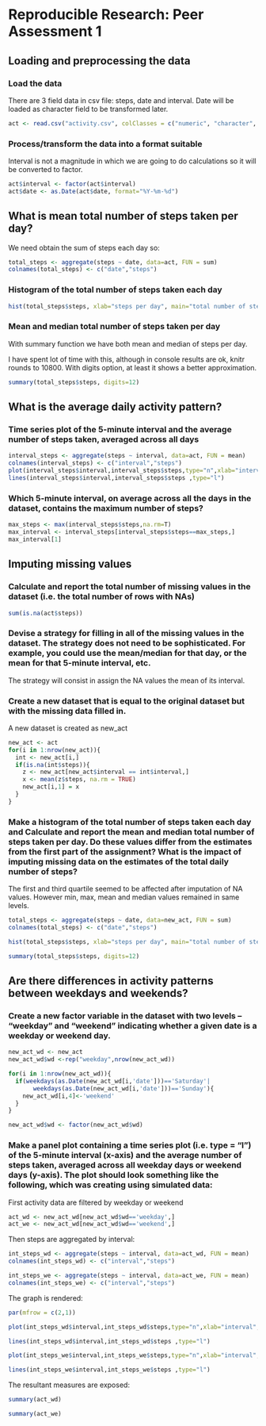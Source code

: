 # Reproducible Research: Peer Assessment 1

## Loading and preprocessing the data

### Load the data
There are 3 field data in csv file: steps, date and interval. Date will be loaded as character field to be transformed later.
```r
act <- read.csv("activity.csv", colClasses = c("numeric", "character", "numeric"))

```
### Process/transform the data into a format suitable
Interval is not a magnitude in which we are going to do calculations so it will be converted to factor.
```r
act$interval <- factor(act$interval)
act$date <- as.Date(act$date, format="%Y-%m-%d")
```

## What is mean total number of steps taken per day?
We need obtain the sum of steps each day so:
```r
total_steps <- aggregate(steps ~ date, data=act, FUN = sum)
colnames(total_steps) <- c("date","steps")
```

###  Histogram of the total number of steps taken each day
```r
hist(total_steps$steps, xlab="steps per day", main="total number of steps taken each day")
```
###   Mean and median total number of steps taken per day
With summary function we have both mean and median of steps per day. 

I have spent lot of time with this, although in console results are ok, knitr rounds to 10800. With digits option, at least it shows a better approximation.

```r
summary(total_steps$steps, digits=12)
```

## What is the average daily activity pattern?

### Time series plot of the 5-minute interval and the average number of steps taken, averaged across all days

```r
interval_steps <- aggregate(steps ~ interval, data=act, FUN = mean)
colnames(interval_steps) <- c("interval","steps")
plot(interval_steps$interval,interval_steps$steps,type="n",xlab="interval",ylab="steps average",main="steps average each 5 min interval")
lines(interval_steps$interval,interval_steps$steps ,type="l")
```


### Which 5-minute interval, on average across all the days in the dataset, contains the maximum number of steps?

```r
max_steps <- max(interval_steps$steps,na.rm=T)
max_interval <- interval_steps[interval_steps$steps==max_steps,]
max_interval[1]
```

## Imputing missing values

### Calculate and report the total number of missing values in the dataset (i.e. the total number of rows with NAs)

```r
sum(is.na(act$steps))

```

### Devise a strategy for filling in all of the missing values in the dataset. The strategy does not need to be sophisticated. For example, you could use the mean/median for that day, or the mean for that 5-minute interval, etc.

The strategy will consist in assign the NA values the mean of its interval.


### Create a new dataset that is equal to the original dataset but with the missing data filled in.

A new dataset is created as new_act

```r
new_act <- act
for(i in 1:nrow(new_act)){
  int <- new_act[i,]
  if(is.na(int$steps)){
    z <- new_act[new_act$interval == int$interval,]
    x <- mean(z$steps, na.rm = TRUE)
    new_act[i,1] = x            
  }
}

```

### Make a histogram of the total number of steps taken each day and Calculate and report the mean and median total number of steps taken per day. Do these values differ from the estimates from the first part of the assignment? What is the impact of imputing missing data on the estimates of the total daily number of steps?

The first and third quartile seemed to be affected after imputation of NA values. However min, max, mean and median values remained in same levels.

```r
total_steps <- aggregate(steps ~ date, data=new_act, FUN = sum)
colnames(total_steps) <- c("date","steps")
```
```r
hist(total_steps$steps, xlab="steps per day", main="total number of steps taken each day")
```

```r
summary(total_steps$steps, digits=12)
```

## Are there differences in activity patterns between weekdays and weekends?



### Create a new factor variable in the dataset with two levels – “weekday” and “weekend” indicating whether a given date is a weekday or weekend day.

```r

new_act_wd <- new_act
new_act_wd$wd <-rep("weekday",nrow(new_act_wd))

for(i in 1:nrow(new_act_wd)){
  if(weekdays(as.Date(new_act_wd[i,'date']))=='Saturday'|
       weekdays(as.Date(new_act_wd[i,'date']))=='Sunday'){
    new_act_wd[i,4]<-'weekend'
  }    
}

new_act_wd$wd <- factor(new_act_wd$wd)

```

### Make a panel plot containing a time series plot (i.e. type = "l") of the 5-minute interval (x-axis) and the average number of steps taken, averaged across all weekday days or weekend days (y-axis). The plot should look something like the following, which was creating using simulated data:

First activity data are filtered by weekday or weekend

```r

act_wd <- new_act_wd[new_act_wd$wd=='weekday',]
act_we <- new_act_wd[new_act_wd$wd=='weekend',]

```

Then steps are aggregated by interval:
```r
int_steps_wd <- aggregate(steps ~ interval, data=act_wd, FUN = mean)
colnames(int_steps_wd) <- c("interval","steps")

int_steps_we <- aggregate(steps ~ interval, data=act_we, FUN = mean)
colnames(int_steps_we) <- c("interval","steps")
```

The graph is rendered:
```r
par(mfrow = c(2,1))

plot(int_steps_wd$interval,int_steps_wd$steps,type="n",xlab="interval",ylab="steps average",main="weekdays steps average each 5 min interval")

lines(int_steps_wd$interval,int_steps_wd$steps ,type="l")

plot(int_steps_we$interval,int_steps_we$steps,type="n",xlab="interval",ylab="steps average",main="weekend steps average each 5 min interval")

lines(int_steps_we$interval,int_steps_we$steps ,type="l")
```

The resultant measures are exposed:
```r

summary(act_wd)

summary(act_we)
```

